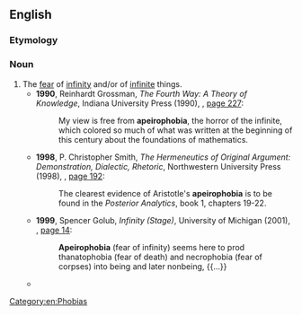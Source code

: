 ==English==

===Etymology===
{{confix|apeiro|phobia|lang=en}}

===Noun===
{{en-noun|-}}

# The [[fear]] of [[infinity]] and/or of [[infinite]] things.
#* '''1990''', Reinhardt Grossman, ''The Fourth Way: A Theory of Knowledge'', Indiana University Press (1990), {{ISBN|9780253326546}}, [http://books.google.com/books?id=O9O4AAAAIAAJ&q=%22free+from+apeirophobia%22 page 227]:
#*: My view is free from '''apeirophobia''', the horror of the infinite, which colored so much of what was written at the beginning of this century about the foundations of mathematics.
#* '''1998''', P. Christopher Smith, ''The Hermeneutics of Original Argument: Demonstration, Dialectic, Rhetoric'', Northwestern University Press (1998), {{ISBN|0810116073}}, [http://books.google.com/books?id=KPyrTazpptUC&pg=PA192&dq=%22apeirophobia%22 page 192]:
#*: The clearest evidence of Aristotle's '''apeirophobia''' is to be found in the ''Posterior Analytics'', book 1, chapters 19-22.
#* '''1999''', Spencer Golub, ''Infinity (Stage)'', University of Michigan (2001), {{ISBN|9780472088454}}, [http://books.google.com/books?id=5LcHNYVZZHEC&pg=PA14&dq=%22apeirophobia+(fear+of+infinity)+seems%22 page 14]:
#*: '''Apeirophobia''' (fear of infinity) seems here to prod thanatophobia (fear of death) and necrophobia (fear of corpses) into being and later nonbeing, {{…}}
#* {{seemoreCites|lang=en}}

[[Category:en:Phobias]]